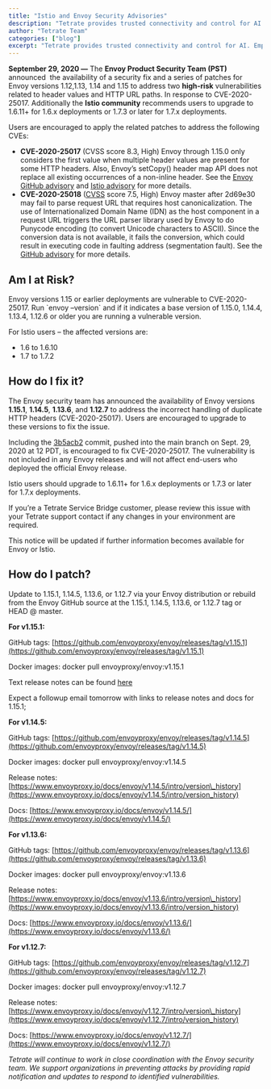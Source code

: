 ```yaml
---
title: "Istio and Envoy Security Advisories"
description: "Tetrate provides trusted connectivity and control for AI. Empower developers while safeguarding the business. Built atop the proven Envoy proxy & Envoy AI Gateway."
author: "Tetrate Team"
categories: ["blog"]
excerpt: "Tetrate provides trusted connectivity and control for AI. Empower developers while safeguarding the business. Built atop the proven Envoy proxy & Envoy AI Gateway."
---
```


**September 29, 2020 —** The **Envoy Product Security Team (PST)** announced  the availability of a security fix and a series of patches for Envoy versions 1.12,1.13, 1.14 and 1.15 to address two **high-risk** vulnerabilities related to header values and HTTP URL paths. In response to CVE-2020-25017. Additionally the **Istio community** recommends users to upgrade to 1.6.11+ for 1.6.x deployments or 1.7.3 or later for 1.7.x deployments.

Users are encouraged to apply the related patches to address the following CVEs:

*   **CVE-2020-25017** (CVSS score 8.3, High) Envoy through 1.15.0 only considers the first value when multiple header values are present for some HTTP headers. Also, Envoy’s setCopy() header map API does not replace all existing occurrences of a non-inline header. See the [Envoy GitHub advisory](https://github.com/envoyproxy/envoy/security/advisories/GHSA-2v25-cjjq-5f4w) and [Istio advisory](https://istio.io/latest/news/security/istio-security-2020-006/) for more details.
*   **CVE-2020-25018** ([CVSS](https://www.first.org/cvss/calculator/3.0#CVSS:3.0/AV:N/AC:L/PR:N/UI:N/S:U/C:N/I:N/A:H) score 7.5, High) Envoy master after 2d69e30 may fail to parse request URL that requires host canonicalization. The use of Internationalized Domain Name (IDN) as the host component in a request URL triggers the URL parser library used by Envoy to do Punycode encoding (to convert Unicode characters to ASCII). Since the conversion data is not available, it fails the conversion, which could result in executing code in faulting address (segmentation fault). See the [GitHub advisory](https://github.com/envoyproxy/envoy/security/advisories/GHSA-fwwh-fc9w-9673) for more details.

## [](#am-i-at-risk)**Am I at Risk?**

Envoy versions 1.15 or earlier deployments are vulnerable to CVE-2020-25017. Run \`envoy –version\` and if it indicates a base version of 1.15.0, 1.14.4, 1.13.4, 1.12.6 or older you are running a vulnerable version.

For Istio users – the affected versions are:

*   1.6 to 1.6.10
*   1.7 to 1.7.2

## [](#how-do-i-fix-it)**How do I fix it?**

The Envoy security team has announced the availability of Envoy versions **1.15.1**, **1.14.5**, **1.13.6**, and **1.12.7** to address the incorrect handling of duplicate HTTP headers (CVE-2020-25017). Users are encouraged to upgrade to these versions to fix the issue.

Including the [3b5acb2](https://github.com/envoyproxy/envoy/commit/3b5acb2f43548862dadb243de7cf3994986a8e04) commit, pushed into the main branch on Sept. 29, 2020 at 12 PDT, is encouraged to fix CVE-2020-25017. The vulnerability is not included in any Envoy releases and will not affect end-users who deployed the official Envoy release.

Istio users should upgrade to 1.6.11+ for 1.6.x deployments or 1.7.3 or later for 1.7.x deployments.

If you’re a Tetrate Service Bridge customer, please review this issue with your Tetrate support contact if any changes in your environment are required.

This notice will be updated if further information becomes available for Envoy or Istio.

## [](#how-do-i-patch)**How do I patch?**

Update to 1.15.1, 1.14.5, 1.13.6, or 1.12.7 via your Envoy distribution or rebuild from the Envoy GitHub source at the 1.15.1, 1.14.5, 1.13.6, or 1.12.7 tag or HEAD @ master.

**For v1.15.1:**

GitHub tags: [https://github.com/envoyproxy/envoy/releases/tag/v1.15.1](https://github.com/envoyproxy/envoy/releases/tag/v1.15.1)

Docker images: docker pull envoyproxy/envoy:v1.15.1

Text release notes can be found [here](https://raw.githubusercontent.com/envoyproxy/envoy/670a4a60080f5889d9f7c022a009dcf25f1062ca/docs/root/version_history/current.rst)

Expect a followup email tomorrow with links to release notes and docs for 1.15.1; 

**For v1.14.5:**

GitHub tags: [https://github.com/envoyproxy/envoy/releases/tag/v1.14.5](https://github.com/envoyproxy/envoy/releases/tag/v1.14.5)

Docker images: docker pull envoyproxy/envoy:v1.14.5

Release notes: [https://www.envoyproxy.io/docs/envoy/v1.14.5/intro/version\_history](https://www.envoyproxy.io/docs/envoy/v1.14.5/intro/version_history)

Docs: [https://www.envoyproxy.io/docs/envoy/v1.14.5/](https://www.envoyproxy.io/docs/envoy/v1.14.5/)

**For v1.13.6:**

GitHub tags: [https://github.com/envoyproxy/envoy/releases/tag/v1.13.6](https://github.com/envoyproxy/envoy/releases/tag/v1.13.6)

Docker images: docker pull envoyproxy/envoy:v1.13.6

Release notes: [https://www.envoyproxy.io/docs/envoy/v1.13.6/intro/version\_history](https://www.envoyproxy.io/docs/envoy/v1.13.6/intro/version_history)

Docs: [https://www.envoyproxy.io/docs/envoy/v1.13.6/](https://www.envoyproxy.io/docs/envoy/v1.13.6/)

**For v1.12.7:**

GitHub tags: [https://github.com/envoyproxy/envoy/releases/tag/v1.12.7](https://github.com/envoyproxy/envoy/releases/tag/v1.12.7)

Docker images: docker pull envoyproxy/envoy:v1.12.7

Release notes: [https://www.envoyproxy.io/docs/envoy/v1.12.7/intro/version\_history](https://www.envoyproxy.io/docs/envoy/v1.12.7/intro/version_history)

Docs: [https://www.envoyproxy.io/docs/envoy/v1.12.7/](https://www.envoyproxy.io/docs/envoy/v1.12.7/)

_Tetrate will continue to work in close coordination with the Envoy security team. We support organizations in preventing attacks by providing rapid notification and updates to respond to identified vulnerabilities._